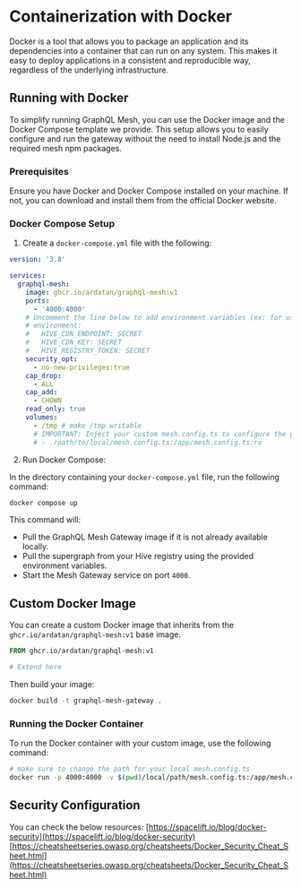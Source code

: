 # Containerization with Docker


Docker is a tool that allows you to package an application and its dependencies into a container
that can run on any system. This makes it easy to deploy applications in a consistent and
reproducible way, regardless of the underlying infrastructure.

## Running with Docker

To simplify running GraphQL Mesh, you can use the Docker image and the Docker Compose template we
provide. This setup allows you to easily configure and run the gateway without the need to install
Node.js and the required mesh npm packages.

### Prerequisites

Ensure you have Docker and Docker Compose installed on your machine. If not, you can download and
install them from the official Docker website.

### Docker Compose Setup

1. Create a `docker-compose.yml` file with the following:

```yaml
version: '3.8'

services:
  graphql-mesh:
    image: ghcr.io/ardatan/graphql-mesh:v1
    ports:
      - '4000:4000'
    # Uncomment the line below to add environment variables (ex: for using Graphql Hive integration)
    # environment:
    #   HIVE_CDN_ENDPOINT: SECRET
    #   HIVE_CDN_KEY: SECRET
    #   HIVE_REGISTRY_TOKEN: SECRET
    security_opt:
      - no-new-privileges:true
    cap_drop:
      - ALL
    cap_add:
      - CHOWN
    read_only: true
    volumes:
      - /tmp # make /tmp writable
      # IMPORTANT: Inject your custom mesh.config.ts to configure the gateway
      # - ./path/to/local/mesh.config.ts:/app/mesh.config.ts:ro
```

2. Run Docker Compose:

In the directory containing your `docker-compose.yml` file, run the following command:

```sh
docker compose up
```

This command will:

- Pull the GraphQL Mesh Gateway image if it is not already available locally.
- Pull the supergraph from your Hive registry using the provided environment variables.
- Start the Mesh Gateway service on port `4000`.

## Custom Docker Image

You can create a custom Docker image that inherits from the `ghcr.io/ardatan/graphql-mesh:v1` base
image.

```dockerfile
FROM ghcr.io/ardatan/graphql-mesh:v1

# Extend here
```

Then build your image:

```sh
docker build -t graphql-mesh-gateway .
```

### Running the Docker Container

To run the Docker container with your custom image, use the following command:

```sh
# make sure to change the path for your local mesh.config.ts
docker run -p 4000:4000 -v $(pwd)/local/path/mesh.config.ts:/app/mesh.config.ts:ro graphql-mesh-gateway
```

## Security Configuration

You can check the below resources:
[https://spacelift.io/blog/docker-security](https://spacelift.io/blog/docker-security)
[https://cheatsheetseries.owasp.org/cheatsheets/Docker_Security_Cheat_Sheet.html](https://cheatsheetseries.owasp.org/cheatsheets/Docker_Security_Cheat_Sheet.html)
